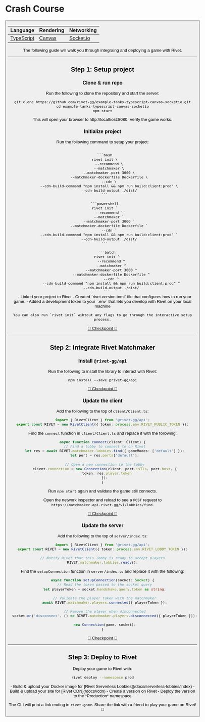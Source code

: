 
# Crash Course

<RequiresBetaSignup />

<ButtonGroup>
  <Button
    href='https://github.com/rivet-gg/example-tanks-typescript-canvas-socketio'
    target='_blank'
    icon={faGithub}
    arrow='right'
    children='View on GitHub'
  />
</ButtonGroup>

| Language                                      | Rendering                                                             | Networking                      |
| --------------------------------------------- | --------------------------------------------------------------------- | ------------------------------- |
| [TypeScript](https://www.typescriptlang.org/) | [Canvas](https://developer.mozilla.org/en-US/docs/Web/API/Canvas_API) | [Socket.io](https://socket.io/) |

The following guide will walk you through integraing and deploying a game with Rivet.

<TutorialVideo src='https://www.youtube-nocookie.com/embed/pBE7s-PK0j0' />

---

## Step 1: Setup project

### Clone & run repo

Run the following to clone the repository and start the server:

```
git clone https://github.com/rivet-gg/example-tanks-typescript-canvas-socketio.git
cd example-tanks-typescript-canvas-socketio
npm start
```

This will open your browser to http://localhost:8080. Verify the game works.

### Initialize project

<InstallCli />

Run the following command to setup your project:

<CodeGroup>
  <code title="Bash">
  ```bash
  rivet init \
      --recommend \
      --matchmaker \
      --matchmaker-port 3000 \
      --matchmaker-dockerfile Dockerfile \
      --cdn \
      --cdn-build-command "npm install && npm run build:client:prod" \
      --cdn-build-output ./dist/
  ```
  </code>
  <code title="PowerShell">
  ```powershell
  rivet init `
      --recommend `
      --matchmaker `
      --matchmaker-port 3000 `
      --matchmaker-dockerfile Dockerfile `
      --cdn `
      --cdn-build-command "npm install && npm run build:client:prod" `
      --cdn-build-output ./dist/
  ```
  </code>
  <code title="CMD">
    ```batch
    rivet init ^
        --recommend ^
        --matchmaker ^
        --matchmaker-port 3000 ^
        --matchmaker-dockerfile Dockerfile ^
        --cdn ^
        --cdn-build-command "npm install && npm run build:client:prod" ^
        --cdn-build-output ./dist/
    ```
  </code>
</CodeGroup>

<Accordion title="What did this do?">
    - Linked your project to Rivet
    - Created `rivet.version.toml` file that configures how to run your game.
    - Added a development token to your `.env` that lets you develop with Rivet on your local machine

    You can also run `rivet init` wihtout any flags to go through the interactive setup process.

</Accordion>

[🛟 Checkpoint 🛟](https://github.com/rivet-gg/example-tanks-typescript-canvas-socketio/tree/checkpoint/01-init)

---

## Step 2: Integrate Rivet Matchmaker

### Install `@rivet-gg/api`

Run the following to install the library to interact with Rivet:

```
npm install --save @rivet-gg/api
```

[🛟 Checkpoint 🛟](https://github.com/rivet-gg/example-tanks-typescript-canvas-socketio/tree/checkpoint/01-init)

### Update the client

Add the following to the top of `client/Client.ts`:

```typescript client/Client.ts
import { RivetClient } from '@rivet-gg/api';
export const RIVET = new RivetClient({ token: process.env.RIVET_PUBLIC_TOKEN });
```

<EnvPublicToken />

Find the `connect` function in `client/Client.ts` and replace it with the following:

```typescript client/Client.ts
async function connect(client: Client) {
  // Find a lobby to connect to on Rivet
  let res = await RIVET.matchmaker.lobbies.find({ gameModes: ['default'] });
  let port = res.ports['default'];

  // Open a new connection to the lobby
  client.connection = new Connection(client, port.isTls, port.host, {
    token: res.player.token
  });
}
```

Run `npm start` again and validate the game still connects.

Open the network inspector and reload to see a `POST` request to `https://matchmaker.api.rivet.gg/v1/lobbies/find`.

[🛟 Checkpoint 🛟](https://github.com/rivet-gg/example-tanks-typescript-canvas-socketio/tree/checkpoint/02-integrate-client)

### Update the server

Add the following to the top of `server/index.ts`:

```typescript server/index.ts
import { RivetClient } from '@rivet-gg/api';
export const RIVET = new RivetClient({ token: process.env.RIVET_LOBBY_TOKEN });

// Notify Rivet that this lobby is ready to accept players
RIVET.matchmaker.lobbies.ready();
```

<EnvLobbyToken />

Find the `setupConnection` function in `server/index.ts` and replace it with the following:

```typescript server/index.ts
async function setupConnection(socket: Socket) {
  // Read the token passed to the socket query
  let playerToken = socket.handshake.query.token as string;

  // Validate the player token with the matchmaker
  await RIVET.matchmaker.players.connected({ playerToken });

  // Remove the player when disconnected
  socket.on('disconnect', () => RIVET.matchmaker.players.disconnected({ playerToken }));

  new Connection(game, socket);
}
```

[🛟 Checkpoint 🛟](https://github.com/rivet-gg/example-tanks-typescript-canvas-socketio/tree/checkpoint/03-integrate-server)

---

## Step 3: Deploy to Rivet

Deploy your game to Rivet with:

```bash
rivet deploy --namespace prod
```

<Accordion title='What did this do?'>
  - Build & upload your Docker image for [Rivet Serverless Lobbies](/docs/serverless-lobbies/index) - Build &
  upload your site for [Rivet CDN](/docs//cdn) - Create a version on Rivet - Deploy the version to the
  *Production* namespace
</Accordion>

The CLI will print a link ending in `rivet.game`. Share the link with a friend to play your game on Rivet! 🎉
